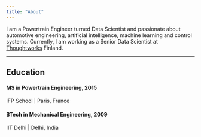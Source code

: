 ```yaml
---
title: "About"
---
```

I am a Powertrain Engineer turned Data Scientist and passionate about automotive engineering, artificial intelligence, machine learning and control systems. Currently, I am working as a Senior Data Scientist at [Thoughtworks](https://thoughtworks.com) Finland.


---
## Education
#### MS in Powertrain Engineering, 2015
IFP School      | Paris, France

#### BTech in Mechanical Engineering, 2009
IIT Delhi       | Delhi, India
